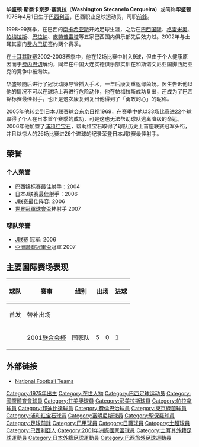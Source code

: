 {{Football player infobox| playername= 华盛顿
| fullname = 华盛顿·斯泰卡奈罗·塞凯拉
| nickname = 勇敢的心(Coração Valente) 
| image = [[File:Washington_Libertadores.jpg|300px]]
|birth_date={{birth date and age|1975|4|1}}
| cityofbirth = [[巴西利亚|巴西利亚]]
| countryofbirth = [[巴西|巴西]]
|height={{convert|1.90|m|ftin|0|abbr=on}}
| position = 前锋
| youthyears = 
| youthclubs = 
|years1=1991–1997
|years2=1997–1998
|years3=1998
|years4=1998
|years5=1999
|years6=1999–2000
|years7=2000–2002
|years8=2002–2003
|years9=2004
|years10=2005
|years11=2006–2007
|years12=2008
|years13=2009–2010
|years14=2010
|clubs1=[[南卡希亚斯足球俱乐部|南卡希亚斯]]
|clubs2=[[巴西国际体育俱乐部|巴西国际]]
|clubs3=[[格雷米奥足球俱乐部|格雷米奥]]
|clubs4=[[邦迪比達體育會|邦迪比達]]
|clubs5=[[南卡希亚斯足球俱乐部|南卡希亚斯]]
|clubs6=[[巴拉纳俱乐部|巴拉纳]]
|clubs7=[[邦迪比達體育會|邦迪比達]]
|clubs8=[[费内巴切|费内巴切]]
|clubs9=[[帕拉尼恩斯體育會|帕拉尼恩斯]]
|clubs10=[[東京綠茵|東京綠茵]]
|clubs11=[[浦和红宝石|浦和红宝石]]
|clubs12=[[富明尼斯|富明尼斯]]
|clubs13=[[聖保羅足球會|聖保羅]]
|clubs14=[[富明尼斯|富明尼斯]]
|caps1=–
|caps2=–
|caps3=–
|caps4=–
|caps5=–
|caps6=20
|caps7=47
|caps8=17
|caps9=38
|caps10=33
|caps11=52
|caps12=28
|caps13=39
|caps14=26
|goals1=–
|goals2=–
|goals3=–
|goals4=–
|goals5=–
|goals6=10
|goals7=34
|goals8=10
|goals9=34
|goals10=22
|goals11=42
|goals12=21
|goals13=19
|goals14=8
|totalcaps=300
|totalgoals=200
|nationalyears1=2001–2002
|nationalteam1=[[巴西国家足球队|巴西]]
|nationalcaps1=9
|nationalgoals1=2
|medaltemplates=
}}

'''华盛顿·斯泰卡奈罗·塞凯拉'''（'''Washington Stecanelo Cerqueira'''）或简称'''华盛顿''' 1975年4月1日生于[[巴西利亚|巴西利亚]]，巴西职业足球运动员，司职[[前锋_(足球)|前鋒]]。

1998-99赛季，在巴西的[[南卡希亚斯足球俱乐部|南卡希亚斯]]开始足球生涯，之后在[[巴西国际体育俱乐部|巴西国际]]、[[格雷米奥足球俱乐部|格雷米奥]]、[[帕梅拉斯足球俱樂部|帕梅拉斯]]、[[巴拉纳俱乐部|巴拉纳]]、[[庞特普雷塔足球俱乐部|庞特普雷塔]]等五家巴西国内俱乐部先后效力过。2002年与土耳其豪门[[费内巴切|费内巴切]]签约两个赛季。

在[[土耳其足球超级联赛|土耳其联赛]]2002-2003赛季中，他在12场比赛中射入9球，但由于个人健康原因而于[[费内巴切|费内巴切]]解约，同年在中国大连实德俱乐部实训在和斯诺文尼亚国脚西历亚克的竞争中被淘汰。

华盛顿随后进行了冠状动脉导管插入手术，一年后康复重返绿茵场。医生告诉他以他的情况不可以在球场上再进行危险动作，他在帕梅拉斯成功复出，还成为了巴西锦标赛最佳射手，也正是这次康复到复出他得到了「勇敢的心」的昵称。

2005年他转会到[[日本|日本]][[J联赛|J联赛]]球会[[东京日视1969|东京日视1969]]，在赛季中他以33场比赛进22个球取得了个人在日本首个赛季的成功，可是这也无法帮助球队逃离降级的命运。2006年他加盟了[[浦和红宝石|浦和红宝石]]，帮助红宝石取得了球队历史上首座联赛冠军头衔，并且以惊人的26场比赛进26个进球的纪录荣登日本J联赛最佳射手。

== 荣誉 ==
=== 个人荣誉 ===
* 巴西锦标赛最佳射手：2004
* 日本J联赛最佳射手：2006
* [[J联赛|J联赛]]最佳阵容: 2006
* [[世界冠軍球會盃|世界冠軍球會盃]]神射手 2007

=== 球队荣誉 ===
* [[J联赛|J联赛]] 冠军: 2006
* [[亞洲聯賽冠軍盃|亞洲聯賽冠軍盃]]冠軍 2007

== 主要国际赛场表现 ==
{| class="wikitable" style="text-align: center;"
|-
!rowspan="2"|球队!!rowspan="2"|赛事!!rowspan="2"|组别!!colspan="2"|出场!!rowspan="2"|进球!!rowspan="2"|球队成绩
|-
!首发!!替补出场
|-
|{{BRA}}||2001[[国际足联联合会杯足球赛|联合会杯]]||国家队||5||0||1||第四名
|}

== 外部链接 ==
* [https://web.archive.org/web/20070929110715/http://www.national-football-teams.com/php/spieler.php?id=11757 National Football Teams]

{{start box}} 
{{succession box|3=巴西锦标赛最佳射手|1=[[艾迪塔西奥·迪姆巴|艾迪塔西奥·迪姆巴]] |2=[[罗马里奥|罗马里奥]]|4=2004年}}
{{succession box|3=日本[[J联赛|J联赛]]最佳射手<br />与[[马格诺·阿尔维斯|马格诺·阿尔维斯]]分享|1=[[克利美臣·阿拿祖|阿拿祖]] |2=[[卡路士·阿馬列度·卡華路·度斯·安祖·祖利亞|祖尼奴]]|4=2006年}}
{{end box}}

{{DEFAULTSORT:Washington}}
[[Category:1975年出生|Category:1975年出生]]
[[Category:在世人物|Category:在世人物]]
[[Category:巴西足球运动员|Category:巴西足球运动员]]
[[Category:國際體育會球員|Category:國際體育會球員]]
[[Category:甘美奧球員|Category:甘美奧球員]]
[[Category:彭美拉斯球員|Category:彭美拉斯球員]]
[[Category:帕拉拿球員|Category:帕拉拿球員]]
[[Category:邦迪比達球員|Category:邦迪比達球員]]
[[Category:費倫巴治球員|Category:費倫巴治球員]]
[[Category:東京綠茵球員|Category:東京綠茵球員]]
[[Category:浦和红宝石球员|Category:浦和红宝石球员]]
[[Category:富明尼斯球員|Category:富明尼斯球員]]
[[Category:聖保羅球員|Category:聖保羅球員]]
[[Category:足球前鋒|Category:足球前鋒]]
[[Category:巴甲球員|Category:巴甲球員]]
[[Category:日職球員|Category:日職球員]]
[[Category:土超球員|Category:土超球員]]
[[Category:巴西利亞人|Category:巴西利亞人]]
[[Category:2001年洲際國家盃球員|Category:2001年洲際國家盃球員]]
[[Category:土耳其外籍足球運動員|Category:土耳其外籍足球運動員]]
[[Category:日本外籍足球運動員|Category:日本外籍足球運動員]]
[[Category:巴西旅外足球運動員|Category:巴西旅外足球運動員]]
